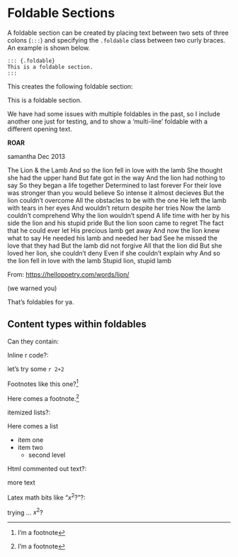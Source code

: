 # Foldable Sections

A foldable section can be created by placing text between two sets of three colons (`:::`) and specifying the `.foldable` class between two curly braces. An example is shown below.

    ::: {.foldable}
    This is a foldable section.
    :::

This creates the following foldable section:

::: {.foldable}
This is a foldable section.
:::


We have had some issues with multiple foldables in the past, so I include another one just for testing, and to show a 'multi-line' foldable with a different opening text.

::: {.foldable}
**ROAR**

samantha Dec 2013

The Lion & the Lamb And so the lion fell in love with the lamb She thought she had the upper hand But fate got in the way And the lion had nothing to say So they began a life together Determined to last forever For their love was stronger than you would believe So intense it almost decieves But the lion couldn't overcome All the obstacles to be with the one He left the lamb with tears in her eyes And wouldn't return despite her tries Now the lamb couldn't comprehend Why the lion wouldn't spend A life time with her by his side the lion and his stupid pride But the lion soon came to regret The fact that he could ever let His precious lamb get away And now the lion knew what to say He needed his lamb and needed her bad See he missed the love that they had But the lamb did not forgive All that the lion did But she loved her lion, she couldn't deny Even if she couldn't explain why And so the lion fell in love with the lamb Stupid lion, stupid lamb

From: <https://hellopoetry.com/words/lion/>

(we warned you)
:::

That's foldables for ya.

## Content types within foldables

Can they contain:

Inline r code?:

::: {.foldable}
let's try some `r 2+2`
:::


Footnotes like this one?^[I'm a footnote]

::: {.foldable}
Here comes a footnote.^[I'm a footnote]
:::


itemized lists?:

::: {.foldable}
Here comes a list

- item one
- item two
   - second level
:::

Html commented out text?:

::: {.foldable}
<!-- html comment thing -->
more text
:::

Latex math bits like "$x^2$?"?:

::: {.foldable}
trying ... $x^2$?
:::
